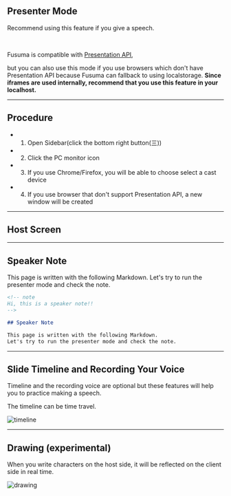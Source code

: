 <!-- section-title: Presenter Mode -->

## Presenter Mode

Recommend using this feature if you give a speech.

<br />

Fusuma is compatible with [Presentation API](https://developer.mozilla.org/en-US/docs/Web/API/Presentation_API),

but you can also use this mode if you use browsers which don't have Presentation API because Fusuma can fallback to using localstorage. **Since iframes are used internally, recommend that you use this feature in your localhost.**

---

## Procedure

- 1. Open Sidebar(click the bottom right button(三))
- 2. Click the PC monitor icon
- 3. If you use Chrome/Firefox, you will be able to choose select a cast device
- 4. If you use browser that don't support Presentation API, a new window will be created

---

## Host Screen


<HostScreen />

---

<!-- note
Hi, this is a speaker note!!
-->

## Speaker Note

This page is written with the following Markdown.
Let's try to run the presenter mode and check the note.

```md
<!-- note
Hi, this is a speaker note!!
-->

## Speaker Note

This page is written with the following Markdown.
Let's try to run the presenter mode and check the note.
```

---

## Slide Timeline and Recording Your Voice

Timeline and the recording voice are optional but these features will help you to practice making a speech.

The timeline can be time travel.

![timeline](../../../site/docs/assets/presenter-mode-timeline.png?w=60%)

---

## Drawing (experimental)

When you write characters on the host side, it will be reflected on the client side in real time.

![drawing](../../../site/docs/assets/drawing.png?w=70%)

